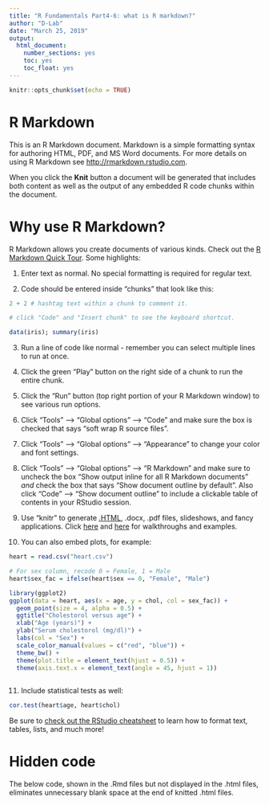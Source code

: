 ```yaml
---
title: "R Fundamentals Part4-6: what is R markdown?"
author: "D-Lab"
date: "March 25, 2019"
output: 
  html_document: 
    number_sections: yes
    toc: yes
    toc_float: yes
---
```


```r
knitr::opts_chunk$set(echo = TRUE)
```

# R Markdown

This is an R Markdown document. Markdown is a simple formatting syntax for authoring HTML, PDF, and MS Word documents. For more details on using R Markdown see <http://rmarkdown.rstudio.com>.

When you click the **Knit** button a document will be generated that includes both content as well as the output of any embedded R code chunks within the document. 

# Why use R Markdown?

R Markdown allows you create documents of various kinds. Check out the [R Markdown Quick Tour](http://rmarkdown.rstudio.com/authoring_quick_tour.html). Some highlights:  

1. Enter text as normal. No special formatting is required for regular text.  

2. Code should be entered inside "chunks" that look like this:  

```r
2 + 2 # hashtag text within a chunk to comment it.

# click "Code" and "Insert chunk" to see the keyboard shortcut.  

data(iris); summary(iris)
```

3. Run a line of code like normal - remember you can select multiple lines to run at once.  

4. Click the green "Play" button on the right side of a chunk to run the entire chunk.  

5. Click the "Run" button (top right portion of your R Markdown window) to see various run options.  

6. Click "Tools" --> "Global options" --> "Code" and make sure the box is checked that says "soft wrap R source files".  

7. Click "Tools" --> "Global options" --> "Appearance" to change your color and font settings.  

8. Click "Tools" --> "Global options" --> "R Markdown" and make sure to uncheck the box "Show output inline for all R Markdown documents" _and_ check the box that says "Show document outline by default". Also click "Code" --> "Show document outline" to include a clickable table of contents in your RStudio session.  

9. Use "knitr" to generate [.HTML](https://html.com/), .docx, .pdf files, slideshows, and fancy applications. Click [here](https://rmarkdown.rstudio.com/) and [here](https://bookdown.org/yihui/rmarkdown/) for walkthroughs and examples.  

10. You can also embed plots, for example: 

```r
heart = read.csv("heart.csv")

# For sex column, recode 0 = Female, 1 = Male
heart$sex_fac = ifelse(heart$sex == 0, "Female", "Male")

library(ggplot2)
ggplot(data = heart, aes(x = age, y = chol, col = sex_fac)) + 
  geom_point(size = 4, alpha = 0.5) + 
  ggtitle("Cholestorol versus age") + 
  xlab("Age (years)") + 
  ylab("Serum cholestorol (mg/dl)") +
  labs(col = "Sex") + 
  scale_color_manual(values = c("red", "blue")) + 
  theme_bw() + 
  theme(plot.title = element_text(hjust = 0.5)) + 
  theme(axis.text.x = element_text(angle = 45, hjust = 1))
  
```

11. Include statistical tests as well: 

```r
cor.test(heart$age, heart$chol)
```

Be sure to [check out the RStudio cheatsheet](https://www.rstudio.com/resources/cheatsheets/#rmarkdown) to learn how to format text, tables, lists, and much more!

# Hidden code

The below code, shown in the .Rmd files but not displayed in the .html files, eliminates unnecessary blank space at the end of knitted .html files. 

<div class="tocify-extend-page" data-unique="tocify-extend-page" style="height: 0;"></div>